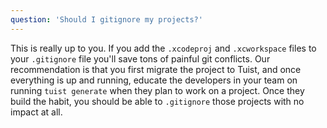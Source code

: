 ```yaml
---
question: 'Should I gitignore my projects?'
---
```


This is really up to you. If you add the `.xcodeproj` and `.xcworkspace` files to your `.gitignore` file you'll save tons of painful git conflicts. Our recommendation is that you first migrate the project to Tuist, and once everything is up and running, educate the developers in your team on running `tuist generate` when they plan to work on a project. Once they build the habit, you should be able to `.gitignore` those projects with no impact at all.
